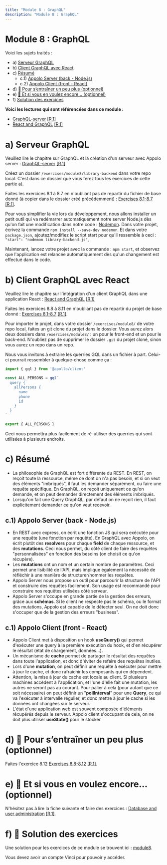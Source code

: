 ```yaml
---
title: "Module 8 : GraphQL"
description: "Module 8 : GraphQL"
---
```


# Module 8 : GraphQL

Voici les sujets traités :
- a) [Serveur GraphQL](#a)
- b) [Client GraphQL avec React](#b)
- c) [Résumé](#c)
  - c.1) [Appolo Server (back - Node.js)](#c1)
  - c.2) [Appolo Client (front - React)](#c2)
- d) [🍬 Pour s’entraîner un peu plus (optionnel)](#d)
- e) [🍬 Et si vous en voulez encore... (optionnel)](#e)
- f) [Solution des exercices](#f)

**Voici les lectures qui sont référencées dans ce module :**
- [GraphQL-server](https://fullstackopen.com/en/part8/graph_ql_server) [[R.1]](/references/#r1)
- [React and GraphQL](https://fullstackopen.com/en/part8/react_and_graph_ql) [[R.1]](/references/#r1)

# <a id="a"></a>a) Serveur GraphQL

Veuillez lire le chapitre sur GraphQL et la création d'un serveur avec Appolo server : [GraphQL-server](https://fullstackopen.com/en/part8/graph_ql_server) [[R.1]](/references/#r1)

Créez un dossier `/exercises/module8/library-backend` dans votre repo local. C'est dans ce dossier que vous ferez tous les exercices de cette partie a).

Faites les exercices 8.1 à 8.7 en n'oubliant pas de repartir du fichier de base donné (à copier dans le dossier créé précédemment) : [Exercises 8.1-8.7](https://fullstackopen.com/en/part8/graph_ql_server#exercises-8-1-8-7) [[R.1]](/references/#r1).

Pour vous simplifier la vie lors du développement, nous allons installer un petit outil qui va redémarrer automatiquement notre server Node.js dès qu'on fait une modification dans notre code : [Nodemon](https://nodemon.io/). Dans votre projet, écrivez la commande `npm install --save-dev nodemon`. Et dans votre `package.json`, ajoutez/modifiez le script start pour qu'il ressemble à ceci : `"start": "nodemon library-backend.js",`

Maintenant, lancez votre projet avec la commande : `npm start`, et observez que l'application est relancée automatiquement dès qu'un changement est effectué dans le code.

# <a id="b"></a>b) Client GraphQL avec React

Veuillez lire le chapitre sur l'intégration d'un client GraphQL dans une application React : [React and GraphQL](https://fullstackopen.com/en/part8/react_and_graph_ql) [[R.1]](/references/#r1)

Faites les exercices 8.8 à 8.11 en n'oubliant pas de repartir du projet de base donné : [Exercises 8.1-8.7](https://fullstackopen.com/en/part8/graph_ql_server#exercises-8-1-8-7) [[R.1]](/references/#r1).

Pour importer le projet, dans votre dossier `/exercises/module8/` de votre repo local, faites un git clone du projet dans le dossier. Vous aurez alors deux dossiers dans `/exercises/module8/` : un pour le front-end et un pour le back-end. N'oubliez pas de supprimer le dossier `.git` du projet cloné, sinon vous aurez un repo dans un repo.

Nous vous invitons à extraire les querries GQL dans un fichier à part. Celui-ci pourrait ressembler à quelque-chose comme ça :

```js
import { gql } from '@apollo/client'

const ALL_PERSONS = gql`
  query {
    allPersons {
      name
      phone
      id
    }
  }
`

export { ALL_PERSONS }
```

Ceci nous permettra plus facilement de ré-utiliser des querries qui sont utilisées à plusieurs endroits.

# <a id="c"></a>c) Résumé

- La philosophie de GraphQL est fort différente du REST. En REST, on reçoit toute la ressource, même ce dont on n'a pas besoin, et si on veut des éléments "imbriqués", il faut les demander séparément, ou faire une requête spécifique. En GraphQL, on reçoit uniquement ce qu'on demande, et on peut demander directement des éléments imbriqués.
- Lorsqu'on fait une Query GraphQL, par défaut on ne reçoit rien, il faut explicitement demander ce qu'on veut recevoir.

## <a id="c1"></a> c.1) Appolo Server (back - Node.js)

- En REST avec express, on écrit une fonction JS qui sera exécutée pour une requête (une fonction par requête). En GraphQL avec Appolo, on écrit plutôt des **resolvers** pour chaque **field** de chaque ressource, et des **mutations**. Ceci nous permet, du côté client de faire des requêtes "personnalisées" en fonction des besoins (on choisit ce qu'on récupère).
- Les **mutations** ont un nom et un certain nombre de paramètres. Ceci permet une lisibilité de l'API, mais implique également la nécessité de réfléchir à une manière de structurer/nommer les requêtes.
- Appolo Server nous propose un outil pour parcourir la structure de l'API et construire des requêtes facilement. Son usage est recommandé pour construire nos requêtes utilisées côté serveur.
- Appolo Server s'occupe en grande partie de la gestion des erreurs, grâce aux **schémas**. Si le client ne respecte pas le schéma, ou le format des mutations, Appolo est capable de le détecter seul. On ne doit donc s'occuper que de la gestion des erreurs "business".

## <a id="c1"></a> c.1) Appolo Client (front - React)

- Appolo Client met à disposition un hook **useQuery()** qui permet d'exécuter une query à la première exécution du hook, et d'en récupérer le résultat (état de chargement, données...).
- Un mécanisme de **cache** permet de partager le résultat des requêtes dans toute l'application, et donc d'éviter de refaire des requêtes inutiles.
- Lors d'une **mutation**, on peut définir une requête à exécuter pour mettre à jour le cache, et donc rafraichir les composants qui en dépendent.
- Attention, la mise à jour du cache est locale au client. Si plusieurs machines accèdent à l'application, et l'une d'elle fait une mutation, les autres ne seront pas au courant. Pour palier à cela (pour autant que ce soit nécessaire) on peut définir un "**pollInterval**" pour une **Query**, ce qui va l'exécuter à intervalle régulier, et donc mettre à jour le cache si les données ont changées sur le serveur.
- L'état d'une application web est souvent composée d'éléments récupérés depuis le serveur. Appolo client s'occupant de cela, on ne doit plus utiliser **useState()** pour le stocker.

# <a id="d"></a>d) 🍬 Pour s’entraîner un peu plus (optionnel)

Faites l'exercice 8.12 [Exercises 8.8-8.12](https://fullstackopen.com/en/part8/react_and_graph_ql#exercises-8-8-8-12) [[R.1]](/references/#r1).

# <a id="e"></a>e) 🍬 Et si vous en voulez encore... (optionnel)

N'hésitez pas à lire la fiche suivante et faire des exercices : [Database and user administration](https://fullstackopen.com/en/part8/database_and_user_administration) [[R.1]](/references/#r1).

# <a id="f"></a> f) 🍬 Solution des exercices
Une solution pour les exercices de ce module se trouvent ici : [module8](https://gitlab.vinci.be/6i3-web3/2023-2024/module8.git).

Vous devez avoir un compte Vinci pour pouvoir y accéder.
